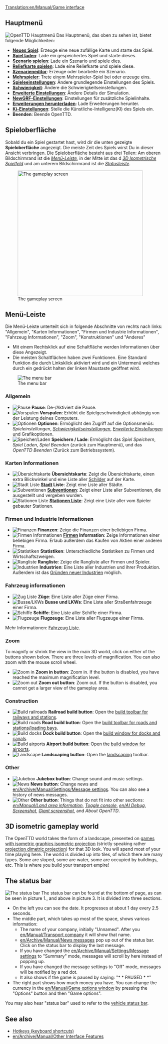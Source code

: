 [[Translation:en/Manual/Game interface]]
{{de/Übersetzung|en/Spieloberfläche|50}}

{{en/Manual/Navigation}}
==Hauptmenü==
[[File:en/Manual/Intro screen.png|frame|center|OpenTTD Hauptmenü]]
Das Hauptmenü, das oben zu sehen ist, bietet folgende Möglichkeiten:
* '''[[en/Manual/New game|Neues Spiel]]''': Erzeuge eine neue zufällige Karte und starte das Spiel.
* '''[[en/Archive/Manual/Savegame|Spiel laden]]''': Lade ein gespeichertes Spiel und starte dieses.
* '''[[en/Archive/Manual/Scenario|Szenario spielen]]''': Lade ein Szenario und spiele dies.
* '''[[en/Manual/Heightmap|Reliefkarte spielen]]''': Lade eine Reliefkarte und spiele diese.
* '''[[en/Manual/Scenario editor|Szenarieneditor]]''': Erzeuge oder bearbeite ein Szenario.
* '''[[en/Manual/Multiplayer|Mehrspieler]]''': Trete einem Mehrspieler-Spiel bei oder erzeuge eins.
* '''[[en/Manual/Game options window|Spieleeinstellungen]]''': Ändere grundlegende Einstellungen des Spiels.
* '''[[en/Archive/Manual/Settings/Difficulty|Schwierigkeit]]''': Ändere die Schwierigkeitseinstellungen.
* '''[[en/Archive/Manual/Settings/Advanced Settings|Erweiterte Einstellungen]]''': Ändere Details der Simulation.
* '''[[en/Manual/NewGRF|NewGRF-Einstellungen]]''': Einstellungen für zusätzliche Spielinhalte.
* '''[[en/Manual/Online content|Erweiterungen herunterladen]]''': Lade Erweiterungen herunter.
* '''[[en/Manual/AI settings|Ki-Einstellungen]]''': Stelle die Künstliche-Intelligenz(KI) des Spiels ein.
* '''Beenden''': Beende OpenTTD.

==Spieloberfläche==
Sobald du ein Spiel gestartet hast, wird dir die unten gezeigte '''Spieloberfläche''' angezeigt. Die meiste Zeit des Spiels wirst Du in dieser Ansicht verbringen. Die Spieloberfläche besteht aus drei Teilen: Am oberen Bildschirmrand ist die ''[[#the-menu-bar|Menü-Leiste]]'', in der Mitte ist das d ''[[#3d-isometric-gameplay-world|3D Isometrische  Spielfeld]]'' und am unterem Bildschirmrand ist die ''[[#the-status-bar|Statusleiste]]''.

[[File:en/Manual/Interface.png|thumb|none|400px|The gameplay screen]]

==Menü-Leiste==
Die Menü-Leiste unterteilt sich in folgende Abschnitte von rechts nach links: "Allgemein", "Karten Informationen", "Firmen und Industrie Informationen", "Fahrzeug Informationen", "Zoom", "Konstruktionen" und "Anderes"
* Mit einem Rechtsklick auf eine Schaltfläche werden Informationen über diese Angezeigt.  
* Die meisten Schaltflächen haben zwei Funktionen. Eine Standard Funktion die durch Linksklick aktiviert wird und ein Untermenü welches durch ein gedrückt halten der linken Maustaste geöffnet wird.

[[File:en/Manual html 2bcbc8d0.png|none|frame|The menu bar]]

===Allgemein===
*[[File:en/Manual/Manual html m7fd3f2df.png|Pause]] '''Pause''': De-/Aktiviert die Pause.
*[[File:en/Manual/Manual html m56d46b8f.png|Vorspulen]] '''Vorspulen''': Erhöht die Spielgeschwindigkeit abhängig von der Leistung deines Computers.
*[[File:en/Manual/Manual html md7ebe52.png|Optionen]] '''Optionen''': Ermöglicht den Zugriff auf die Optionsmenüs: ''Spieleinstellungen'', ''[[en/Archive/Manual/Settings/Difficulty|Schwierigkeits]]einstellungen'', ''[[en/Archive/Manual/Settings/Advanced Settings|Erweiterte Einstellungen]]'' und Grafikoptionen.
*[[File:en/Manual/Manual html m3ad9dba5.png|Speicher/Laden]] '''Speichern / Lade''': Ermöglicht das ''Spiel Speichern'', ''Spiel Laden'', ''Spiel Beenden'' (zurück zum Hauptmenü), und das ''OpenTTD Beenden'' (Zurück zum Betriebssystem).

===Karten Informationen===
*[[File:en/Manual/Manual html m6cb2b7aa.png|Übersichtskarte]] '''Übersichtskarte''': Zeigt die Übersichtskarte, einen extra Blickwinkel und eine Liste aller [[en/Archive/Manual/Signs|Schilder]] auf der Karte.
*[[File:en/Manual/Manual html m58c015ad.png|Stadt Liste]] '''[[en/Manual/Towns|Stadt]] Liste''': Zeigt eine Liste aller Städte.
*[[File:en/Manual/Manual html 54594ccb.png|Subventionen]] '''[[en/Manual/Subsidy|Subventionen]]''': Zeigt einer Liste aller Subventionen, die ausgestellt und vergeben wurden.
*[[File:en/Manual/Manual html m791b53c3.png|Stationen Liste]] '''[[en/Manual/Station list|Stationen Liste]]''': Zeigt eine Liste aller vom Spieler gebauter Stationen.

===Firmen und Industrie Informationen===
*[[File:en/Manual/Manual html 63e6566d.png|Finanzen]] '''Finanzen''': Zeige die Finanzen einer beliebigen Firma.
*[[File:en/Manual/Manual html 12e20f5b.png|Firmen Informationen]] '''[[en/Manual/Transport company|Firmen]] Information''': Zeige Informationen einer beliebigen Firma. Erlaub außerdem das Kaufen von Aktien einer anderen Firma.
*[[File:en/Manual/Manual html 36354981.png|Statistiken]] '''Statistiken''': Unterschiedliche Statistiken zu Firmen und Wirtschaftszweigen.
*[[File:en/Manual/Manual html 2a553acb.png|Rangliste]] '''Rangliste''': Zeige die Rangliste aller Firmen und Spieler.
*[[File:en/Manual/Manual html m4d6ba21e.png|Industrien]] '''Industrien''': Eine Liste aller Industrien und ihrer Produktion. Außerdem ist das [[en/Manual/Industries#funding-new-industries|Gründen neuer Industrien]] möglich.

===Fahrzeug informationen===
*[[File:en/Manual/Manual html m16a497ce.png|Zug Liste]] '''Züge''': Eine Liste aller Züge einer Firma.
*[[File:en/Manual/Manual html m3518e48c.png|Busse/LKWs]] '''Busse und LKWs''': Eine Liste aller Straßenfahrzeuge einer Firma.
*[[File:en/Manual/Manual html 53123a33.png|Schiffe]] '''Schiffe''': Eine Liste aller Schiffe einer Firma.
*[[File:en/Manual/Manual html 442702e6.png|Flugzeuge]] '''Flugzeuge''': Eine Liste aller Flugzeuge einer Firma.

Mehr Informationen: [[en/Manual/Vehicle lists|Fahrzeug Liste]].

===Zoom===
To magnify or shrink the view in the main 3D world, click on either of the buttons shown below. There are three levels of magnification.  You can also zoom with the mouse scroll wheel.
*[[File:en/Manual/Manual html 628b2aa3.png|Zoom in]] '''Zoom in button''': Zoom in. If the button is disabled, you have reached the maximum magnification level.
*[[File:en/Manual/Manual html m55168bcb.png|Zoom out]] '''Zoom out button''': Zoom out. If the button is disabled, you cannot get a larger view of the gameplay area.

===Construction===
*[[File:en/Manual/Manual html m772c5b23.png|Build railroads]] '''Railroad build button''': Open the [[en/Manual/Railway construction|build toolbar for railways and stations]].
*[[File:en/Manual/Manual html ma6d6c8c.png|Build roads]] '''Road build button''': Open the [[en/Manual/Roadway construction|build toolbar for roads and stations/loading bays]].
*[[File:en/Manual/Manual html m2cc0c4cd.png|Build docks]] '''Dock build button''': Open the [[en/Manual/Waterway construction|build window for docks and canals]].
*[[File:en/Manual/Manual html 1ae92703.png|Build airports]] '''Airport build button''': Open the [[en/Manual/Airport construction|build window for airports]].
*[[File:en/Manual/Manual html m233f8633.png|Landscape]] '''Landscaping button''': Open the [[en/Manual/Landscaping|landscaping]] toolbar.

===Other===
*[[File:en/Manual/Manual html m6a2249c4.png|Jukebox]] '''Jukebox button''': Change sound and music settings.
*[[File:en/Manual/Manual html 2a55c3aa.png|News]] '''News button''': Change news and [[en/Archive/Manual/Settings/Message settings]]. You can also see a history of news messages.
*[[File:en/Manual/Manual html 51cda05b.png|Other]] '''Other button''': Things that do not fit into other sections: ''[[en/Manual/Land area information]]'', ''[[en/Manual/Console|Toggle console]]'', ''[[en/AI Debug]]'', ''[[en/Manual/Screenshot|Screenshot]]'', ''[[en/Manual/Screenshot|Giant screenshot]]'', and ''About OpenTTD''.

==3D isometric gameplay world==
The OpenTTD world takes the form of a landscape, presented on [https://www.wikipedia.org/wiki/Video games with isometric graphics isometric projection] (strictly speaking rather [https://www.wikipedia.org/wiki/dimetric projection dimetric projection]) for that 3D look.  You will spend most of your time playing here.  The world is divided up into tiles, of which there are many types.  Some are sloped, some are water, some are occupied by buildings, etc. This is where you build your transport empire!

==The status bar==
[[File:en/Manual/Status-bar.png|none|frame|The status bar]]
The status bar can be found at the bottom of page, as can be seen in picture 1., and above in picture 3. It is divided into three sections. 
*On the left you can see the date. It progresses at about 1 day every 2.5 seconds.
*The middle part, which takes up most of the space, shows various information:
**The name of your company, initially "Unnamed". After you [[en/Manual/Transport company]] it will show that name. 
**[[en/Archive/Manual/News messages]] pop up out of the status bar. Click on the status bar to display the last message.
**If you have changed the [[en/Archive/Manual/Settings/Message settings]] to "Summary" mode, messages will scroll by here instead of popping up.
**If you have changed the message settings to "Off" mode, messages will be notified by a red dot.
**It also shows if the game is paused by saying: "* * PAUSED * *"
*The right part shows how much money you have. You can change the currency in the [[en/Manual/Game options window]] by pressing the "Options" button and then "Game options".

You may also hear "status bar" used to refer to the [[en/Manual/Status bar|vehicle status bar]].

==See also==
* [[en/Manual/Hotkeys|Hotkeys (keyboard shortcuts)]]
* [[en/Archive/Manual/Other Interface Features]]
